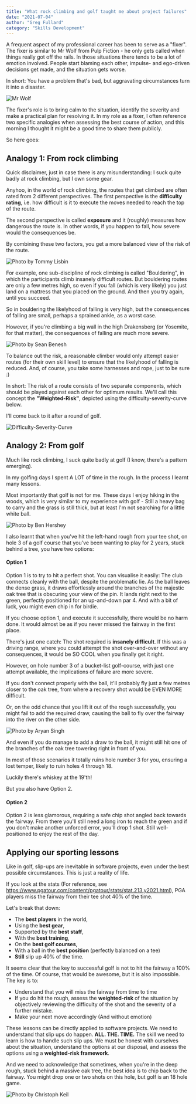 ```yaml
---
title: "What rock climbing and golf taught me about project failures"
date: "2021-07-04"
author: "Greg Fullard"
category: "Skills Development"
---
```

A frequent aspect of my professional career has been to serve as a "fixer". The fixer is similar to Mr Wolf from 
Pulp Fiction - he only gets called when things really got off the rails. 
In those situations there tends to be a lot of emotion involved. 
People start blaming each other, impulse- and ego-driven decisions get made, and the situation gets worse. 

In short: You have a problem that's bad, but aggravating circumstances turn it into a disaster. 

![Mr Wolf](../../images/mr-wolf.png "I'm Winston Wolf. I solve problems")

The fixer's role is to bring calm to the situation, identify the severity and make a practical plan for resolving it. 
In my role as a fixer, I often reference two specific analogies when assessing the best course of action, 
and this morning I thought it might be a good time to share them publicly. 

So here goes: 

## Analogy 1: From rock climbing

Quick disclaimer, just in case there is any misunderstanding: I suck quite badly at rock climbing, but I own some gear.

Anyhoo, in the world of rock climbing, the routes that get climbed are often rated from 2 different perspectives. 
The first perspective is the **difficulty rating**, i.e. how difficult is it to execute the moves needed to reach the top of the route. 

The second perspective is called **exposure** and it (roughly) measures how dangerous the route is. 
In other words, if you happen to fall, how severe would the consequences be. 

By combining these two factors, you get a more balanced view of the risk of the route. 

![Photo by Tommy Lisbin](../../images/tommy-lisbin-wnq68O-6UNs-unsplash-sm.jpg "Photo by Tommy Lisbin on Unsplash")

For example, one sub-discipline of rock climbing is called "Bouldering", in which the participants climb insanely difficult routes. 
But bouldering routes are only a few metres high, so even if you fall (which is very likely) you just land on a mattress 
that you placed on the ground. And then you try again, until you succeed. 

So in bouldering the likelyhood of falling is very high, but the consequences of falling are small, 
perhaps a sprained ankle, as a worst case. 

However, if you're climbing a big wall in the high Drakensberg (or Yosemite, for that matter), 
the consequences of falling are much more severe. 

![Photo by Sean Benesh](../../images/sean-benesh-VnmbcgAfL3Q-unsplash-sm.jpg "Photo by Sean Benesh on Unsplash")

To balance out the risk, a reasonable climber would only attempt easier routes (for their own skill level) 
to ensure that the likelyhood of falling is reduced. 
And, of course, you take some harnesses and rope, just to be sure :) 

In short: The risk of a route consists of two separate components, which should be played against each other for optimum results.
We'll call this concept the **"Weighted-Risk"**, depicted using the difficulty-severity-curve below. 

I'll come back to it after a round of golf. 

![Difficulty-Severity-Curve](../../images/difficulty-severity-curve.png "Weighted Risk: The Difficulty-Severity-Curve")

## Analogy 2: From golf

Much like rock climbing, I suck quite badly at golf (I know, there's a pattern emerging). 

In my golfing days I spent A LOT of time in the rough. In the process I learnt many lessons. 

Most importantly that golf is not for me. These days I enjoy hiking in the woods, which is very similar to my experience with golf - 
Still a heavy bag to carry and the grass is still thick, but at least I'm not searching for a little white ball. 

![Photo by Ben Hershey](../../images/ben-hershey-xAbR_tUk814-unsplash-sm.jpg "Photo by Ben Hershey on Unsplash")

I also learnt that when you've hit the left-hand rough from your tee shot, on hole 3 of a golf course that 
you've been wanting to play for 2 years, stuck behind a tree, you have two options: 

#### Option 1
Option 1 is to try to hit a perfect shot. You can visualise it easily: 
The club connects cleanly with the ball, despite the problematic lie. As the ball leaves the dense grass, 
it draws effortlessly around the branches of the majestic oak tree that is obscuring your view of the pin. 
It lands right next to the green, perfectly positioned for an up-and-down par 4. 
And with a bit of luck, you might even chip in for birdie. 

If you choose option 1, and execute it successfully, there would be no harm done. 
It would almost be as if you never missed the fairway in the first place. 

There's just one catch: The shot required is **insanely difficult**. If this was a driving range, where you could attempt the 
shot over-and-over without any consequences, it would be SO COOL when you finally get it right. 

However, on hole number 3 of a bucket-list golf-course, with just one attempt available, the implications of failure are more severe. 

If you don't connect properly with the ball, it'll probably fly just a few metres closer to the oak tree, 
from where a recovery shot would be EVEN MORE difficult. 

Or, on the odd chance that you lift it out of the rough successfully, you might fail to add the required draw, causing the ball to 
fly over the fairway into the river on the other side. 

![Photo by Aryan Singh](../../images/aryan-singh-NhtoelZxKdk-unsplash-sm.jpg "Photo by Aryan Singh on Unsplash")

And even if you do manage to add a draw to the ball, it might still hit one of the branches of the oak tree towering right in front of you. 

In most of those scenarios it totally ruins hole number 3 for you, ensuring a lost temper, likely to ruin holes 4 through 18. 

Luckily there's whiskey at the 19'th! 

But you also have Option 2. 

#### Option 2
Option 2 is less glamorous, requiring a safe chip shot angled back towards the fairway. 
From there you'll still need a long iron to reach the green and if you don't make another unforced error, you'll drop 1 shot. 
Still well-positioned to enjoy the rest of the day. 

## Applying our sporting lessons

Like in golf, slip-ups are inevitable in software projects, even under the best possible circumstances. This is just a reality of life. 

If you look at the stats (For reference, see https://www.pgatour.com/content/pgatour/stats/stat.213.y2021.html), 
PGA players miss the fairway from their tee shot 40% of the time. 

Let's break that down:
 - The **best players** in the world, 
 - Using the **best gear**, 
 - Supported by the **best staff**, 
 - With the **best training**, 
 - On the **best golf courses**,
 - With a ball in the **best position** (perfectly balanced on a tee)
 - **Still** slip up 40% of the time.

It seems clear that the key to successful golf is not to hit the fairway a 100% of the time. 
Of course, that would be awesome, but it is also impossible. The key is to:
- Understand that you will miss the fairway from time to time
- If you do hit the rough, assess the **weighted-risk** of the situation by objectively reviewing the difficulty of the shot and the severity of a further mistake.
- Make your next move accordingly (And without emotion)

These lessons can be directly applied to software projects. We need to understand that slip ups do happen. 
**ALL. THE. TIME.** 
The skill we need to learn is how to handle such slip ups. 
We must be honest with ourselves about the situation, understand the options at our disposal, 
and assess the options using a **weighted-risk framework**.

And we need to acknowledge that sometimes, when you're in the deep rough, stuck behind a massive oak tree, 
the best idea is to chip back to the fairway. 
You might drop one or two shots on this hole, but golf is an 18 hole game.

![Photo by Christoph Keil](../../images/christoph-keil-_VOQ9VwnbgE-unsplash-md.jpg "Photo by Christoph Keil on Unsplash")